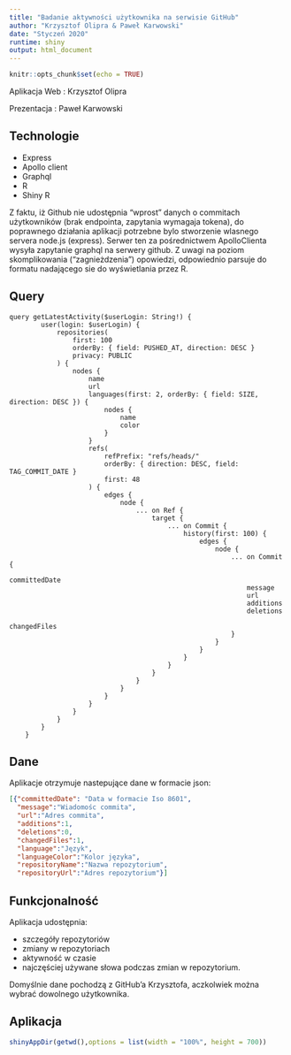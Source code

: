 ```yaml
---
title: "Badanie aktywności użytkownika na serwisie GitHub"
author: "Krzysztof Olipra & Paweł Karwowski"
date: "Styczeń 2020"
runtime: shiny
output: html_document
---
```


```r
knitr::opts_chunk$set(echo = TRUE)
```

Aplikacja Web : Krzysztof Olipra



Prezentacja : Paweł Karwowski


## Technologie


* Express
* Apollo client
* Graphql
* R
* Shiny R

Z faktu, iż Github nie udostępnia "wprost" danych o commitach użytkowników (brak endpointa, zapytania wymagaja tokena), 
do poprawnego działania aplikacji potrzebne bylo stworzenie wlasnego servera node.js (express).
Serwer ten za pośrednictwem ApolloClienta wysyła zapytanie graphql na serwery github.
Z uwagi na poziom skomplikowania ("zagnieżdzenia") opowiedzi, odpowiednio parsuje do formatu nadającego sie do wyświetlania przez R.

## Query

```gql
query getLatestActivity($userLogin: String!) {
        user(login: $userLogin) {
            repositories(
                first: 100
                orderBy: { field: PUSHED_AT, direction: DESC }
                privacy: PUBLIC
            ) {
                nodes {
                    name
                    url
                    languages(first: 2, orderBy: { field: SIZE, direction: DESC }) {
                        nodes {
                            name
                            color
                        }
                    }
                    refs(
                        refPrefix: "refs/heads/"
                        orderBy: { direction: DESC, field: TAG_COMMIT_DATE }
                        first: 48
                    ) {
                        edges {
                            node {
                                ... on Ref {
                                    target {
                                        ... on Commit {
                                            history(first: 100) {
                                                edges {
                                                    node {
                                                        ... on Commit {
                                                            committedDate
                                                            message
                                                            url
                                                            additions
                                                            deletions
                                                            changedFiles
                                                        }
                                                    }
                                                }
                                            }
                                        }
                                    }
                                }
                            }
                        }
                    }
                }
            }
        }
    }

```
## Dane

Aplikacje otrzymuje nastepujące dane w formacie json:

```json
[{"committedDate": "Data w formacie Iso 8601",
  "message":"Wiadomośc commita",
  "url":"Adres commita",
  "additions":1,
  "deletions":0,
  "changedFiles":1,
  "language":"Język",
  "languageColor":"Kolor języka",
  "repositoryName":"Nazwa repozytorium",
  "repositoryUrl":"Adres repozytorium"}]
```


## Funkcjonalność

Aplikacja udostępnia:

- szczegóły repozytoriów 
- zmiany w repozytoriach
- aktywność w czasie
- najczęściej używane słowa podczas zmian w repozytorium.


Domyślnie dane pochodzą z GitHub'a Krzysztofa, aczkolwiek można wybrać dowolnego użytkownika.

## Aplikacja


```r
shinyAppDir(getwd(),options = list(width = "100%", height = 700))
```





